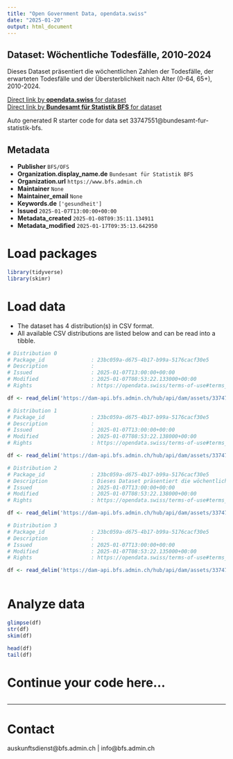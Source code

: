 ```yaml
---
title: "Open Government Data, opendata.swiss"
date: "2025-01-20"
output: html_document
---
```


## Dataset: Wöchentliche Todesfälle, 2010-2024

Dieses Dataset präsentiert die wöchentlichen Zahlen der Todesfälle, der erwarteten Todesfälle und der Übersterblichkeit nach Alter (0-64, 65+), 2010-2024.

[Direct link by **opendata.swiss** for dataset](https://opendata.swiss/de/dataset/wochentliche-todesfalle-2010-2024)<br>
[Direct link by **Bundesamt für Statistik BFS** for dataset](https://www.bfs.admin.ch/asset/de/ts-d-14.03.04.03-wr)

Auto generated R starter code for data set 33747551@bundesamt-fur-statistik-bfs.

## Metadata

- **Publisher** `BFS/OFS`
- **Organization.display_name.de** `Bundesamt für Statistik BFS`
- **Organization.url** `https://www.bfs.admin.ch`
- **Maintainer** `None`
- **Maintainer_email** `None`
- **Keywords.de** `['gesundheit']`
- **Issued** `2025-01-07T13:00:00+00:00`
- **Metadata_created** `2025-01-08T09:35:11.134911`
- **Metadata_modified** `2025-01-17T09:35:13.642950`


# Load packages

```r

library(tidyverse)
library(skimr)

```

# Load data

-   The dataset has 4 distribution(s) in CSV format.
-   All available CSV distributions are listed below and can be read into a tibble.

```r

# Distribution 0
# Package_id               : 23bc059a-d675-4b17-b99a-5176cacf30e5
# Description              : 
# Issued                   : 2025-01-07T13:00:00+00:00
# Modified                 : 2025-01-07T08:53:22.133000+00:00
# Rights                   : https://opendata.swiss/terms-of-use#terms_by_ask

df <- read_delim('https://dam-api.bfs.admin.ch/hub/api/dam/assets/33747558/master')

# Distribution 1
# Package_id               : 23bc059a-d675-4b17-b99a-5176cacf30e5
# Description              : 
# Issued                   : 2025-01-07T13:00:00+00:00
# Modified                 : 2025-01-07T08:53:22.138000+00:00
# Rights                   : https://opendata.swiss/terms-of-use#terms_by_ask

df <- read_delim('https://dam-api.bfs.admin.ch/hub/api/dam/assets/33747559/master')

# Distribution 2
# Package_id               : 23bc059a-d675-4b17-b99a-5176cacf30e5
# Description              : Dieses Dataset präsentiert die wöchentlichen Zahlen der Todesfälle, der erwarteten Todesfälle und der Übersterblichkeit nach Alter (0-64, 65+), 2010-2024.
# Issued                   : 2025-01-07T13:00:00+00:00
# Modified                 : 2025-01-07T08:53:22.138000+00:00
# Rights                   : https://opendata.swiss/terms-of-use#terms_by_ask

df <- read_delim('https://dam-api.bfs.admin.ch/hub/api/dam/assets/33747562/master')

# Distribution 3
# Package_id               : 23bc059a-d675-4b17-b99a-5176cacf30e5
# Description              : 
# Issued                   : 2025-01-07T13:00:00+00:00
# Modified                 : 2025-01-07T08:53:22.135000+00:00
# Rights                   : https://opendata.swiss/terms-of-use#terms_by_ask

df <- read_delim('https://dam-api.bfs.admin.ch/hub/api/dam/assets/33747561/master')



```

# Analyze data

```r

glimpse(df)
str(df)
skim(df)

head(df)
tail(df)

```

# Continue your code here...

```r

```

------------------------------------------------------------------------

# Contact

auskunftsdienst@bfs.admin.ch | info@bfs.admin.ch
